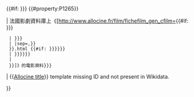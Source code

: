 {{#if: {{{1|{{{id<includeonly>|</includeonly>}}}}}} {{#property:P1265}}

| 法國{{tsl|fr|Allociné}}影劇資料庫上《[http://www.allocine.fr/film/fichefilm_gen_cfilm={{#if: {{{1|{{{id<includeonly>|</includeonly>}}}}}}
  | {{{1|{{{id}}}}}}
  | {{First word|1={{#property:P1265}}|sep=,}}
  }}.html {{#if: {{{2|{{{titre|{{{title<includeonly>|</includeonly>}}}}}}}}}
  | {{{2|{{{titre|{{{title}}}}}}}}}
  | {{PAGENAMEBASE}}
  }}]》的電影資料{{fr}}<includeonly>{{EditAtWikidata|pid=P1265|{{{1|{{{id|}}}}}}}}</includeonly>

| <span class="error">&#123;&#123;[[Template:Allocine title|Allocine title]]&#125;&#125; template missing ID and not present in Wikidata.</span>

}}
<noinclude>
{{Documentation}}<!-- Métadonnées (catégories, liens interwikis, …) en sous-page de documentation -->
</noinclude><noinclude><!-- 原改自 fr wiki , 但出現 lua 失效 ,  只好簡化 部分 codes -->